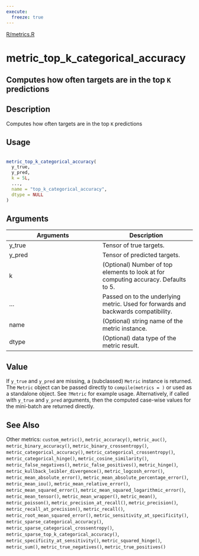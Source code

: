 ```yaml
---
execute:
  freeze: true
---
```


[R/metrics.R](https://github.com/rstudio/keras//blob/main/R/metrics.R#L1263) 

# metric_top_k_categorical_accuracy

## Computes how often targets are in the top `K` predictions

## Description
 Computes how often targets are in the top `K` predictions 


## Usage
```r
 
metric_top_k_categorical_accuracy( 
  y_true, 
  y_pred, 
  k = 5L, 
  ..., 
  name = "top_k_categorical_accuracy", 
  dtype = NULL 
) 
```

## Arguments
|Arguments|Description|
|---|---|
| y_true | Tensor of true targets. |
| y_pred | Tensor of predicted targets. |
| k | (Optional) Number of top elements to look at for computing accuracy. Defaults to 5. |
| ... | Passed on to the underlying metric. Used for forwards and backwards compatibility. |
| name | (Optional) string name of the metric instance. |
| dtype | (Optional) data type of the metric result. |



## Value
 If `y_true` and `y_pred` are missing, a (subclassed) `Metric` instance is returned. The `Metric` object can be passed directly to `compile(metrics = )` or used as a standalone object. See `?Metric` for example usage.  Alternatively, if called with `y_true` and `y_pred` arguments, then the computed case-wise values for the mini-batch are returned directly. 



## See Also
 Other metrics:  `custom_metric()`, `metric_accuracy()`, `metric_auc()`, `metric_binary_accuracy()`, `metric_binary_crossentropy()`, `metric_categorical_accuracy()`, `metric_categorical_crossentropy()`, `metric_categorical_hinge()`, `metric_cosine_similarity()`, `metric_false_negatives()`, `metric_false_positives()`, `metric_hinge()`, `metric_kullback_leibler_divergence()`, `metric_logcosh_error()`, `metric_mean_absolute_error()`, `metric_mean_absolute_percentage_error()`, `metric_mean_iou()`, `metric_mean_relative_error()`, `metric_mean_squared_error()`, `metric_mean_squared_logarithmic_error()`, `metric_mean_tensor()`, `metric_mean_wrapper()`, `metric_mean()`, `metric_poisson()`, `metric_precision_at_recall()`, `metric_precision()`, `metric_recall_at_precision()`, `metric_recall()`, `metric_root_mean_squared_error()`, `metric_sensitivity_at_specificity()`, `metric_sparse_categorical_accuracy()`, `metric_sparse_categorical_crossentropy()`, `metric_sparse_top_k_categorical_accuracy()`, `metric_specificity_at_sensitivity()`, `metric_squared_hinge()`, `metric_sum()`, `metric_true_negatives()`, `metric_true_positives()` 


